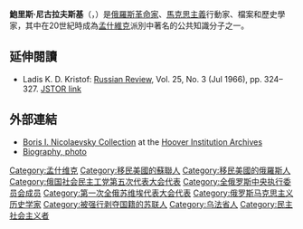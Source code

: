 '''鮑里斯·尼古拉夫斯基'''（{{Lang-ru|Бори́с Ива́нович Никола́евский}}，{{bd|1887年||1966年|}}）是[[俄羅斯|俄羅斯]][[革命家|革命家]]、[[馬克思主義|馬克思主義]]行動家、檔案和歷史學家，其中在20世紀時成為[[孟什維克|孟什維克]]派別中著名的公共知識分子之一。

== 延伸閱讀 ==
* Ladis K. D. Kristof: [[Russian_Review|Russian Review]], Vol. 25, No. 3 (Jul 1966), pp. 324–327. [http://links.jstor.org/sici?sici=0036-0341(196607)25%3A3%3C324%3ABIN1%3E2.0.CO%3B2-N JSTOR link]

== 外部連結 ==
* [http://oac.cdlib.org/findaid/ark:/13030/tf7290056t/ Boris I. Nicolaevsky Collection] {{Wayback|url=http://oac.cdlib.org/findaid/ark:/13030/tf7290056t/ |date=20210227074333 }} at the [http://www.hoover.org/library-and-archives Hoover Institution Archives] {{Wayback|url=http://www.hoover.org/library-and-archives |date=20120825021923 }}
* [http://aleho.narod.ru/book/nikolaevsky.htm Biography, photo] {{Wayback|url=http://aleho.narod.ru/book/nikolaevsky.htm |date=20051215175818 }}{{ru}}

{{Authority control}}
{{DEFAULTSORT:Nicolaevsky}}
[[Category:孟什维克|Category:孟什维克]]
[[Category:移民美國的蘇聯人|Category:移民美國的蘇聯人]]
[[Category:移民美國的俄羅斯人|Category:移民美國的俄羅斯人]]
[[Category:俄国社会民主工党第五次代表大会代表|Category:俄国社会民主工党第五次代表大会代表]]
[[Category:全俄罗斯中央执行委员会成员|Category:全俄罗斯中央执行委员会成员]]
[[Category:第一次全俄苏维埃代表大会代表|Category:第一次全俄苏维埃代表大会代表]]
[[Category:俄罗斯马克思主义历史学家|Category:俄罗斯马克思主义历史学家]]
[[Category:被强行剥夺国籍的苏联人|Category:被强行剥夺国籍的苏联人]]
[[Category:乌法省人|Category:乌法省人]]
[[Category:民主社会主义者|Category:民主社会主义者]]
{{Russia-bio-stub}}